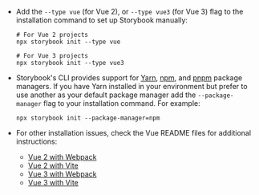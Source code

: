 - Add the `--type vue` (for Vue 2), or `--type vue3` (for Vue 3) flag to the installation command to set up Storybook manually:

  ```shell
  # For Vue 2 projects
  npx storybook init --type vue

  # For Vue 3 projects
  npx storybook init --type vue3
  ```

- Storybook's CLI provides support for [Yarn](https://yarnpkg.com/), [npm](https://www.npmjs.com/), and [pnpm](https://pnpm.io/) package managers. If you have Yarn installed in your environment but prefer to use another as your default package manager add the `--package-manager` flag to your installation command. For example:

  ```shell
  npx storybook init --package-manager=npm
  ```

- For other installation issues, check the Vue README files for additional instructions:
  - [Vue 2 with Webpack](https://github.com/storybookjs/storybook/tree/next/code/frameworks/vue-webpack5)
  - [Vue 2 with Vite](https://github.com/storybookjs/storybook/tree/next/code/frameworks/vue-vite)
  - [Vue 3 with Webpack](https://github.com/storybookjs/storybook/tree/next/code/frameworks/vue3-webpack5)
  - [Vue 3 with Vite](https://github.com/storybookjs/storybook/tree/next/code/frameworks/vue3-vite)
